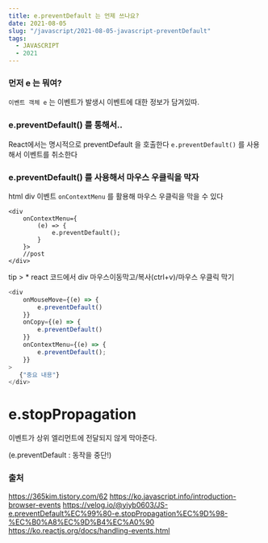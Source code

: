 ```yaml
---
title: e.preventDefault 는 언제 쓰나요?
date: 2021-08-05
slug: "/javascript/2021-08-05-javascript-preventDefault"
tags:
  - JAVASCRIPT
  - 2021
---
```


###  먼저 e 는 뭐여?

`이벤트 객체 e` 는 이벤트가 발생시 이벤트에 대한 정보가 담겨있따.


###  e.preventDefault() 를 통해서..
React에서는 명시적으로 preventDefault 을 호출한다
`e.preventDefault()` 를 사용해서 이벤트를 취소한다

### e.preventDefault() 를 사용해서 마우스 우클릭을 막자
html div 이벤트 `onContextMenu` 를 활용해 마우스 우클릭을 막을 수 있다
```
<div
    onContextMenu={
        (e) => {
            e.preventDefault();
        }
    }>
    //post
</div>
```

tip > * react 코드에서 div 마우스이동막고/복사(ctrl+v)/마우스 우클릭 막기

```javascript
<div
    onMouseMove={(e) => {
        e.preventDefault()
    }}
    onCopy={(e) => {
        e.preventDefault()
    }}
    onContextMenu={(e) => {
        e.preventDefault();
    }}
>
   {"중요 내용"}
</div>
```


# e.stopPropagation
이벤트가 상위 엘리먼트에 전달되지 않게 막아준다.

(e.preventDefault : 동작을 중단!)

###  출처
https://365kim.tistory.com/62
https://ko.javascript.info/introduction-browser-events
https://velog.io/@yiyb0603/JS-e.preventDefault%EC%99%80-e.stopPropagation%EC%9D%98-%EC%B0%A8%EC%9D%B4%EC%A0%90
https://ko.reactjs.org/docs/handling-events.html

